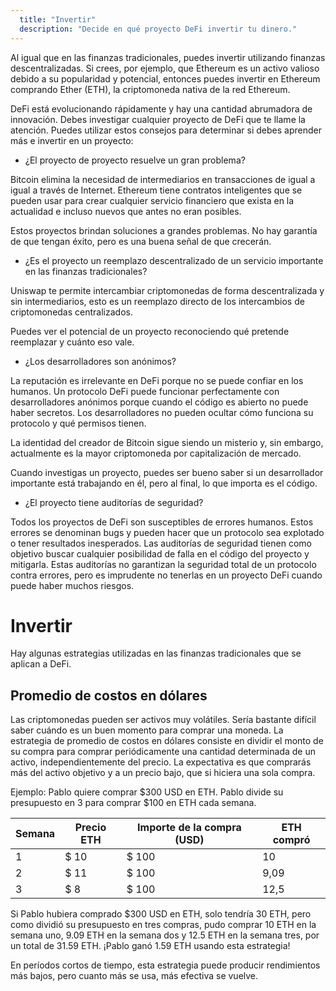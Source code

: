 ```yaml
---
  title: "Invertir"
  description: "Decide en qué proyecto DeFi invertir tu dinero."
---
```


Al igual que en las finanzas tradicionales, puedes invertir utilizando finanzas descentralizadas. Si crees, por ejemplo, que Ethereum es un activo valioso debido a su popularidad y potencial, entonces puedes invertir en Ethereum comprando Ether (ETH), la criptomoneda nativa de la red Ethereum.

DeFi está evolucionando rápidamente y hay una cantidad abrumadora de innovación. Debes investigar cualquier proyecto de DeFi que te llame la atención. Puedes utilizar estos consejos para determinar si debes aprender más e invertir en un proyecto:

- ¿El proyecto de proyecto resuelve un gran problema?

Bitcoin elimina la necesidad de intermediarios en transacciones de igual a igual a través de Internet. Ethereum tiene contratos inteligentes que se pueden usar para crear cualquier servicio financiero que exista en la actualidad e incluso nuevos que antes no eran posibles.

Estos proyectos brindan soluciones a grandes problemas. No hay garantía de que tengan éxito, pero es una buena señal de que crecerán.

- ¿Es el proyecto un reemplazo descentralizado de un servicio importante en las finanzas tradicionales?

Uniswap te permite intercambiar criptomonedas de forma descentralizada y sin intermediarios, esto es un reemplazo directo de los intercambios de criptomonedas centralizados.

Puedes ver el potencial de un proyecto reconociendo qué pretende reemplazar y cuánto eso vale.

- ¿Los desarrolladores son anónimos?

La reputación es irrelevante en DeFi porque no se puede confiar en los humanos. Un protocolo DeFi puede funcionar perfectamente con desarrolladores anónimos porque cuando el código es abierto no puede haber secretos. Los desarrolladores no pueden ocultar cómo funciona su protocolo y qué permisos tienen.

La identidad del creador de Bitcoin sigue siendo un misterio y, sin embargo, actualmente es la mayor criptomoneda por capitalización de mercado.

Cuando investigas un proyecto, puedes ser bueno saber si un desarrollador importante está trabajando en él, pero al final, lo que importa es el código.

- ¿El proyecto tiene auditorías de seguridad?

Todos los proyectos de DeFi son susceptibles de errores humanos. Estos errores se denominan bugs y pueden hacer que un protocolo sea explotado o tener resultados inesperados. Las auditorías de seguridad tienen como objetivo buscar cualquier posibilidad de falla en el código del proyecto y mitigarla. Estas auditorías no garantizan la seguridad total de un protocolo contra errores, pero es imprudente no tenerlas en un proyecto DeFi cuando puede haber muchos riesgos.

# Invertir

Hay algunas estrategias utilizadas en las finanzas tradicionales que se aplican a DeFi.

## Promedio de costos en dólares

Las criptomonedas pueden ser activos muy volátiles. Sería bastante difícil saber cuándo es un buen momento para comprar una moneda. La estrategia de promedio de costos en dólares consiste en dividir el monto de su compra para comprar periódicamente una cantidad determinada de un activo, independientemente del precio. La expectativa es que comprarás más del activo objetivo y a un precio bajo, que si hiciera una sola compra.

Ejemplo: Pablo quiere comprar $300 USD en ETH. Pablo divide su presupuesto en 3 para comprar $100 en ETH cada semana.

| Semana | Precio ETH | Importe de la compra (USD) | ETH compró |
| ------ | ---------- | -------------------------- | ---------- |
| 1      | $ 10       | $ 100                      | 10         |
| 2      | $ 11       | $ 100                      | 9,09       |
| 3      | $ 8        | $ 100                      | 12,5       |

Si Pablo hubiera comprado $300 USD en ETH, solo tendría 30 ETH, pero como dividió su presupuesto en tres compras, pudo comprar 10 ETH en la semana uno, 9.09 ETH en la semana dos y 12.5 ETH en la semana tres, por un total de 31.59 ETH. ¡Pablo ganó 1.59 ETH usando esta estrategia!

En períodos cortos de tiempo, esta estrategia puede producir rendimientos más bajos, pero cuanto más se usa, más efectiva se vuelve.
